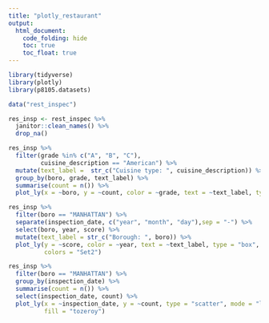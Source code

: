 ```yaml
---
title: "plotly_restaurant"
output: 
  html_document:
    code_folding: hide
    toc: true
    toc_float: true
---
```


```r
library(tidyverse)
library(plotly)
library(p8105.datasets)
```


```r
data("rest_inspec")
```


```r
res_insp <- rest_inspec %>% 
  janitor::clean_names() %>% 
  drop_na()
```


```r
res_insp %>% 
  filter(grade %in% c("A", "B", "C"),
         cuisine_description == "American") %>% 
  mutate(text_label =  str_c("Cuisine type: ", cuisine_description)) %>% 
  group_by(boro, grade, text_label) %>% 
  summarise(count = n()) %>% 
  plot_ly(x = ~boro, y = ~count, color = ~grade, text = ~text_label, type = "bar")
```


```r
res_insp %>% 
  filter(boro == "MANHATTAN") %>% 
  separate(inspection_date, c("year", "month", "day"),sep = "-") %>% 
  select(boro, year, score) %>% 
  mutate(text_label = str_c("Borough: ", boro)) %>% 
  plot_ly(y = ~score, color = ~year, text = ~text_label, type = "box",
          colors = "Set2")
```


```r
res_insp %>% 
  filter(boro == "MANHATTAN") %>% 
  group_by(inspection_date) %>% 
  summarise(count = n()) %>% 
  select(inspection_date, count) %>%
  plot_ly(x = ~inspection_date, y = ~count, type = "scatter", mode = "lines",
          fill = "tozeroy")

```

